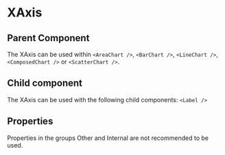 
# XAxis

<Meta of={ComponentStories} />

<Canvas>
  <Story name="API" of={ComponentStories} />
</Canvas>

## Parent Component

The XAxis can be used within `<AreaChart />`, `<BarChart />`, `<LineChart />`, `<ComposedChart />` or `<ScatterChart />`.

## Child component

The XAxis can be used with the following child components: `<Label />`

## Properties

Properties in the groups Other and Internal are not recommended to be used.

<Controls of={ComponentStories.API} />
